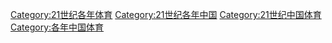 [[Category:21世纪各年体育|Category:21世纪各年体育]]
[[Category:21世纪各年中国|Category:21世纪各年中国]]
[[Category:21世纪中国体育|Category:21世纪中国体育]]
[[Category:各年中国体育|Category:各年中国体育]]